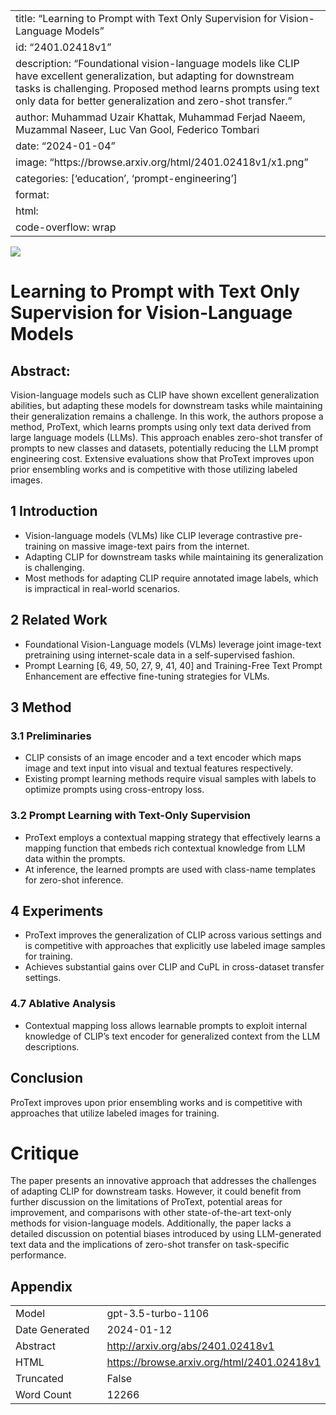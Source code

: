 
---
title: "Learning to Prompt with Text Only Supervision for Vision-Language Models"
id: "2401.02418v1"
description: "Foundational vision-language models like CLIP have excellent generalization, but adapting for downstream tasks is challenging. Proposed method learns prompts using text only data for better generalization and zero-shot transfer."
author: Muhammad Uzair Khattak, Muhammad Ferjad Naeem, Muzammal Naseer, Luc Van Gool, Federico Tombari
date: "2024-01-04"
image: "https://browse.arxiv.org/html/2401.02418v1/x1.png"
categories: ['education', 'prompt-engineering']
format:
  html:
    code-overflow: wrap
---

![](https://browse.arxiv.org/html/2401.02418v1/x1.png)

# Learning to Prompt with Text Only Supervision for Vision-Language Models

## Abstract:
Vision-language models such as CLIP have shown excellent generalization abilities, but adapting these models for downstream tasks while maintaining their generalization remains a challenge. In this work, the authors propose a method, ProText, which learns prompts using only text data derived from large language models (LLMs). This approach enables zero-shot transfer of prompts to new classes and datasets, potentially reducing the LLM prompt engineering cost. Extensive evaluations show that ProText improves upon prior ensembling works and is competitive with those utilizing labeled images.

## 1 Introduction

- Vision-language models (VLMs) like CLIP leverage contrastive pre-training on massive image-text pairs from the internet.
- Adapting CLIP for downstream tasks while maintaining its generalization is challenging.
- Most methods for adapting CLIP require annotated image labels, which is impractical in real-world scenarios.

## 2 Related Work

- Foundational Vision-Language models (VLMs) leverage joint image-text pretraining using internet-scale data in a self-supervised fashion.
- Prompt Learning [6, 49, 50, 27, 9, 41, 40] and Training-Free Text Prompt Enhancement are effective fine-tuning strategies for VLMs.

## 3 Method

### 3.1 Preliminaries

- CLIP consists of an image encoder and a text encoder which maps image and text input into visual and textual features respectively.
- Existing prompt learning methods require visual samples with labels to optimize prompts using cross-entropy loss.

### 3.2 Prompt Learning with Text-Only Supervision

- ProText employs a contextual mapping strategy that effectively learns a mapping function that embeds rich contextual knowledge from LLM data within the prompts.
- At inference, the learned prompts are used with class-name templates for zero-shot inference.

## 4 Experiments

- ProText improves the generalization of CLIP across various settings and is competitive with approaches that explicitly use labeled image samples for training.
- Achieves substantial gains over CLIP and CuPL in cross-dataset transfer settings.

### 4.7 Ablative Analysis

- Contextual mapping loss allows learnable prompts to exploit internal knowledge of CLIP's text encoder for generalized context from the LLM descriptions.

## Conclusion

ProText improves upon prior ensembling works and is competitive with approaches that utilize labeled images for training.

# Critique
The paper presents an innovative approach that addresses the challenges of adapting CLIP for downstream tasks. However, it could benefit from further discussion on the limitations of ProText, potential areas for improvement, and comparisons with other state-of-the-art text-only methods for vision-language models. Additionally, the paper lacks a detailed discussion on potential biases introduced by using LLM-generated text data and the implications of zero-shot transfer on task-specific performance.

## Appendix

|          |          |
|----------|----------|
| Model     | gpt-3.5-turbo-1106       |
| Date Generated     | 2024-01-12       |
| Abstract | [http://arxiv.org/abs/2401.02418v1](http://arxiv.org/abs/2401.02418v1)        |
| HTML     | [https://browse.arxiv.org/html/2401.02418v1](https://browse.arxiv.org/html/2401.02418v1)       |
| Truncated       | False       |
| Word Count       | 12266       |